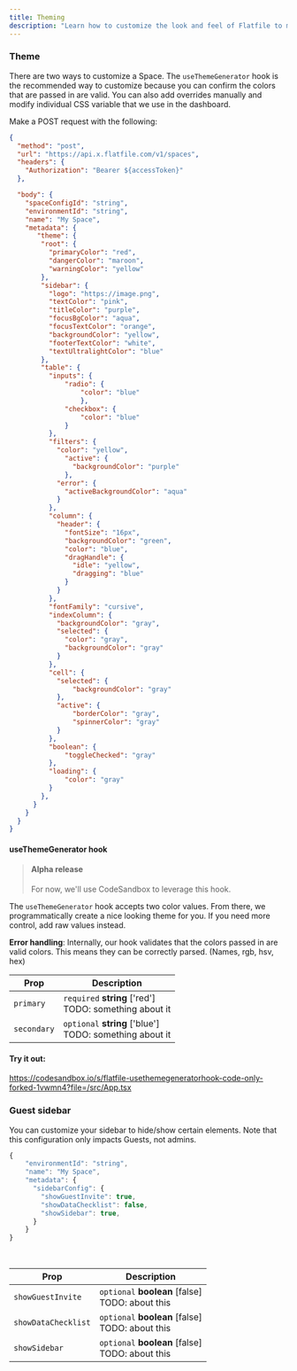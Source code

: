 ```yaml
---
title: Theming
description: "Learn how to customize the look and feel of Flatfile to match your brand."
---
```


### Theme
There are two ways to customize a Space. The `useThemeGenerator` hook is the recommended way to customize because you can confirm the colors that are passed in are valid. 
You can also add overrides manually and modify individual CSS variable that we use in the dashboard.

Make a POST request with the following:
```json http
{
  "method": "post",
  "url": "https://api.x.flatfile.com/v1/spaces",
  "headers": {
    "Authorization": "Bearer ${accessToken}"
  },

  "body": {
    "spaceConfigId": "string",
    "environmentId": "string",
    "name": "My Space",
    "metadata": {
       "theme": {
        "root": {
          "primaryColor": "red",
          "dangerColor": "maroon",
          "warningColor": "yellow"
        },
        "sidebar": {
          "logo": "https://image.png",
          "textColor": "pink",
          "titleColor": "purple",
          "focusBgColor": "aqua",
          "focusTextColor": "orange",
          "backgroundColor": "yellow",
          "footerTextColor": "white",
          "textUltralightColor": "blue"
        },
        "table": {
          "inputs": {
              "radio": {
                  "color": "blue"
                  },
              "checkbox": {
                  "color": "blue"
              }
          },
          "filters": {
            "color": "yellow",
              "active": {
                "backgroundColor": "purple"
              },
            "error": {
              "activeBackgroundColor": "aqua"
            }
          },
          "column": {
            "header": {
              "fontSize": "16px",
              "backgroundColor": "green",
              "color": "blue",
              "dragHandle": {
                "idle": "yellow",
                "dragging": "blue"
              }
            }
          },
          "fontFamily": "cursive",
          "indexColumn": {
            "backgroundColor": "gray",
            "selected": {
              "color": "gray",
              "backgroundColor": "gray"
            }
          },
          "cell": {
            "selected": {
                "backgroundColor": "gray"
            },
            "active": {
                "borderColor": "gray",
                "spinnerColor": "gray"
            }
          },
          "boolean": {
              "toggleChecked": "gray"
          },
          "loading": {
              "color": "gray"
          }
        },
      }
    }
  }
}
```

#### useThemeGenerator hook

> #### Alpha release
>
> For now, we'll use CodeSandbox to leverage this hook.


The `useThemeGenerator` hook accepts two color values. From there, we programmatically create a nice looking theme for you. If you need more control, add raw values instead. 

**Error handling**: Internally, our hook validates that the colors passed in are valid colors. This means they can be correctly parsed. (Names, rgb, hsv, hex)



| Prop        | Description                              |
| ----------- | ---------------------------------------- |
| `primary`   | `required` **string** ['red']<br/>TODO: something about it |
| `secondary` | `optional` **string** ['blue']<br/>TODO: something about it |

#### Try it out:

https://codesandbox.io/s/flatfile-usethemegeneratorhook-code-only-forked-1vwmn4?file=/src/App.tsx



### Guest sidebar

You can customize your sidebar to hide/show certain elements. 
Note that this configuration only impacts Guests, not admins. 

```ts
{
    "environmentId": "string",
    "name": "My Space",
    "metadata": {
      "sidebarConfig": {
        "showGuestInvite": true,
        "showDataChecklist": false,
        "showSidebar": true,
      }
    }
}
```

<br/>

| Prop                  | Description |
| --------------------- | ------------   |
| `showGuestInvite`       |      `optional` **boolean** [false]<br/>TODO: about this     |
| `showDataChecklist`     |      `optional` **boolean** [false]<br/>TODO: about this     |
| `showSidebar`           |      `optional` **boolean** [false]<br/>TODO: about this     |

